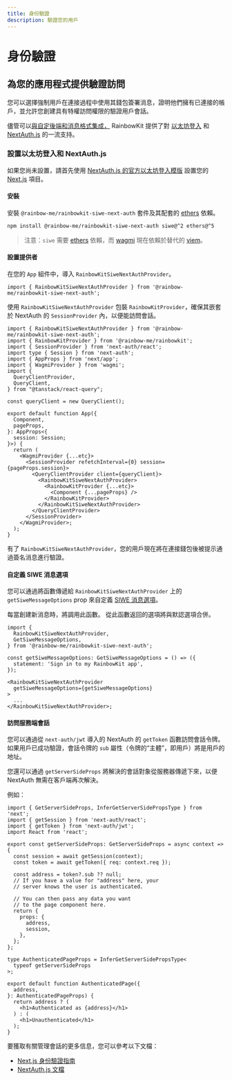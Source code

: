```yaml
---
title: 身份驗證
description: 驗證您的用戶
---
```


# 身份驗證

## 為您的應用程式提供驗證訪問

您可以選擇強制用戶在連接過程中使用其錢包簽署消息，證明他們擁有已連接的帳戶，並允許您創建具有特權訪問權限的驗證用戶會話。

儘管可以[與自定後端和消息格式集成，](/docs/custom-authentication) RainbowKit 提供了對 [以太坊登入](https://login.xyz) 和 [NextAuth.js](https://next-auth.js.org) 的一流支持。

### 設置以太坊登入和 NextAuth.js

如果您尚未設置，請首先使用 [NextAuth.js 的官方以太坊登入模版](https://docs.login.xyz/integrations/nextauth.js) 設置您的 [Next.js](https://nextjs.org) 項目。

#### 安裝

安裝 `@rainbow-me/rainbowkit-siwe-next-auth` 套件及其配套的 [ethers](https://docs.ethers.org/v5/) 依賴。

```bash
npm install @rainbow-me/rainbowkit-siwe-next-auth siwe@^2 ethers@^5
```

> 注意：`siwe` 需要 [ethers](https://docs.ethers.org/v5/) 依賴，而 [wagmi](https://wagmi.sh/) 現在依賴於替代的 [viem](https://viem.sh)。

#### 設置提供者

在您的 `App` 組件中，導入 `RainbowKitSiweNextAuthProvider`。

```tsx
import { RainbowKitSiweNextAuthProvider } from '@rainbow-me/rainbowkit-siwe-next-auth';
```

使用 `RainbowKitSiweNextAuthProvider` 包裝 `RainbowKitProvider`，確保其嵌套於 NextAuth 的 `SessionProvider` 內，以便能訪問會話。

```tsx
import { RainbowKitSiweNextAuthProvider } from '@rainbow-me/rainbowkit-siwe-next-auth';
import { RainbowKitProvider } from '@rainbow-me/rainbowkit';
import { SessionProvider } from 'next-auth/react';
import type { Session } from 'next-auth';
import { AppProps } from 'next/app';
import { WagmiProvider } from 'wagmi';
import {
  QueryClientProvider,
  QueryClient,
} from "@tanstack/react-query";

const queryClient = new QueryClient();

export default function App({
  Component,
  pageProps,
}: AppProps<{
  session: Session;
}>) {
  return (
    <WagmiProvider {...etc}>
      <SessionProvider refetchInterval={0} session={pageProps.session}>
        <QueryClientProvider client={queryClient}>
          <RainbowKitSiweNextAuthProvider>
            <RainbowKitProvider {...etc}>
              <Component {...pageProps} />
            </RainbowKitProvider>
          </RainbowKitSiweNextAuthProvider>
        </QueryClientProvider>
      </SessionProvider>
    </WagmiProvider>;
  );
}
```

有了 `RainbowKitSiweNextAuthProvider`，您的用戶現在將在連接錢包後被提示通過簽名消息進行驗證。

#### 自定義 SIWE 消息選項

您可以通過將函數傳遞給 `RainbowKitSiweNextAuthProvider` 上的 `getSiweMessageOptions` prop 來自定義 [SIWE 消息選項](https://github.com/spruceid/siwe/blob/v1.1.6/packages/siwe/lib/client.ts#L29)。

每當創建新消息時，將調用此函數。 從此函數返回的選項將與默認選項合併。

```tsx
import {
  RainbowKitSiweNextAuthProvider,
  GetSiweMessageOptions,
} from '@rainbow-me/rainbowkit-siwe-next-auth';

const getSiweMessageOptions: GetSiweMessageOptions = () => ({
  statement: 'Sign in to my RainbowKit app',
});

<RainbowKitSiweNextAuthProvider
  getSiweMessageOptions={getSiweMessageOptions}
>
  ...
</RainbowKitSiweNextAuthProvider>;
```

#### 訪問服務端會話

您可以通過從 `next-auth/jwt` 導入的 NextAuth 的 `getToken` 函數訪問會話令牌。 如果用戶已成功驗證，會話令牌的 `sub` 屬性（令牌的“主體”，即用戶）將是用戶的地址。

您還可以通過 `getServerSideProps` 將解決的會話對象從服務器傳遞下來，以便 NextAuth 無需在客戶端再次解決。

例如：

```tsx
import { GetServerSideProps, InferGetServerSidePropsType } from 'next';
import { getSession } from 'next-auth/react';
import { getToken } from 'next-auth/jwt';
import React from 'react';

export const getServerSideProps: GetServerSideProps = async context => {
  const session = await getSession(context);
  const token = await getToken({ req: context.req });

  const address = token?.sub ?? null;
  // If you have a value for "address" here, your
  // server knows the user is authenticated.

  // You can then pass any data you want
  // to the page component here.
  return {
    props: {
      address,
      session,
    },
  };
};

type AuthenticatedPageProps = InferGetServerSidePropsType<
  typeof getServerSideProps
>;

export default function AuthenticatedPage({
  address,
}: AuthenticatedPageProps) {
  return address ? (
    <h1>Authenticated as {address}</h1>
  ) : (
    <h1>Unauthenticated</h1>
  );
}
```

要獲取有關管理會話的更多信息，您可以參考以下文檔：

- [Next.js 身份驗證指南](https://nextjs.org/docs/authentication)
- [NextAuth.js 文檔](https://next-auth.js.org)
